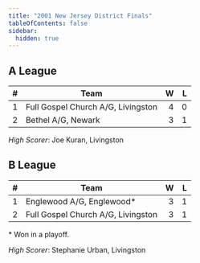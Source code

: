 ```yaml
---
title: "2001 New Jersey District Finals"
tableOfContents: false
sidebar:
  hidden: true
---
```


## A League

|    # | Team                               |    W |    L |
| ---: | ---------------------------------- | ---: | ---: |
|    1 | Full Gospel Church A/G, Livingston |    4 |    0 |
|    2 | Bethel A/G, Newark                 |    3 |    1 |

*High Scorer*: Joe Kuran, Livingston

## B League

|    # | Team                               |    W |    L |
| ---: | ---------------------------------- | ---: | ---: |
|    1 | Englewood A/G, Englewood*          |    3 |    1 |
|    2 | Full Gospel Church A/G, Livingston |    3 |    1 |

\* Won in a playoff.

*High Scorer*: Stephanie Urban, Livingston
